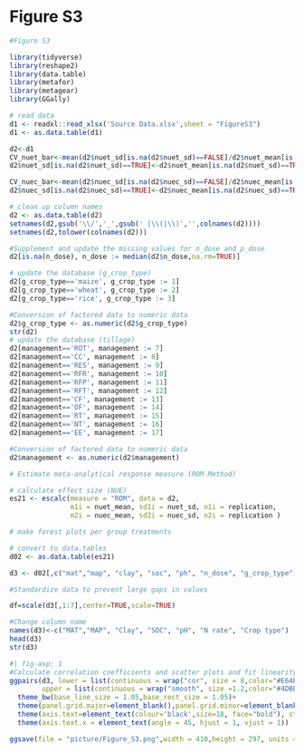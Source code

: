 # Figure S3


```r
#Figure S3

library(tidyverse)
library(reshape2)
library(data.table)
library(metafor)
library(metagear)
library(GGally)

# read data
d1 <- readxl::read_xlsx('Source Data.xlsx',sheet = "FigureS3")
d1 <- as.data.table(d1)

d2<-d1
CV_nuet_bar<-mean(d2$nuet_sd[is.na(d2$nuet_sd)==FALSE]/d2$nuet_mean[is.na(d2$nuet_sd)==FALSE])
d2$nuet_sd[is.na(d2$nuet_sd)==TRUE]<-d2$nuet_mean[is.na(d2$nuet_sd)==TRUE]*1.25*CV_nuet_bar

CV_nuec_bar<-mean(d2$nuec_sd[is.na(d2$nuec_sd)==FALSE]/d2$nuec_mean[is.na(d2$nuec_sd)==FALSE])
d2$nuec_sd[is.na(d2$nuec_sd)==TRUE]<-d2$nuec_mean[is.na(d2$nuec_sd)==TRUE]*1.25*CV_nuec_bar

# clean up column names
d2 <- as.data.table(d2)
setnames(d2,gsub('\\/','_',gsub(' |\\(|\\)','',colnames(d2))))
setnames(d2,tolower(colnames(d2)))

#Supplement and update the missing values for n_dose and p_dose 
d2[is.na(n_dose), n_dose := median(d2$n_dose,na.rm=TRUE)]

# update the database (g_crop_type)
d2[g_crop_type=='maize', g_crop_type := 1]
d2[g_crop_type=='wheat', g_crop_type := 2]
d2[g_crop_type=='rice', g_crop_type := 3]

#Conversion of factored data to numeric data
d2$g_crop_type <- as.numeric(d2$g_crop_type)
str(d2)
# update the database (tillage)
d2[management=='ROT', management := 7]
d2[management=='CC', management := 8]
d2[management=='RES', management := 9]
d2[management=='RFR', management := 10]
d2[management=='RFP', management := 11]
d2[management=='RFT', management := 12]
d2[management=='CF', management := 13]
d2[management=='OF', management := 14]
d2[management=='RT', management := 15]
d2[management=='NT', management := 16]
d2[management=='EE', management := 17]

#Conversion of factored data to numeric data
d2$management <- as.numeric(d2$management)

# Estimate meta-analytical response measure (ROM Method)

# calculate effect size (NUE)
es21 <- escalc(measure = "ROM", data = d2, 
               m1i = nuet_mean, sd1i = nuet_sd, n1i = replication,
               m2i = nuec_mean, sd2i = nuec_sd, n2i = replication )

# make forest plots per group treatments

# convert to data.tables
d02 <- as.data.table(es21)

d3 <- d02[,c("mat","map", "clay", "soc", "ph", "n_dose", "g_crop_type")] #Extraction correlation column

#Standardize data to prevent large gaps in values

df=scale(d3[,1:7],center=TRUE,scale=TRUE)

#Change column name
names(d3)<-c("MAT","MAP", "Clay", "SOC", "pH", "N rate", "Crop type")
head(d3)
str(d3)
```

```r
#| fig-asp: 1
#Calculate correlation coefficients and scatter plots and fit linearity
ggpairs(d3, lower = list(continuous = wrap("cor", size = 8,color="#E64B35B2")),
        upper = list(continuous = wrap("smooth", size =1.2,color="#4DBBD5B2")))+
  theme_bw(base_line_size = 1.05,base_rect_size = 1.05)+
  theme(panel.grid.major=element_blank(),panel.grid.minor=element_blank())+
  theme(axis.text=element_text(colour='black',size=18, face="bold"), strip.text = element_text(color="black", size = 18, face="bold"))+
  theme(axis.text.x = element_text(angle = 45, hjust = 1, vjust = 1))

ggsave(file = "picture/Figure_S3.png",width = 410,height = 297, units = "mm")

```